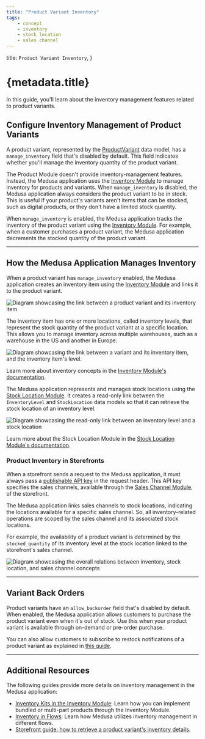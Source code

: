 ```yaml
---
title: "Product Variant Inventory"
tags:
    - concept
    - inventory
    - stock location
    - sales channel
---
```


  title: `Product Variant Inventory`,
}

# {metadata.title}

In this guide, you'll learn about the inventory management features related to product variants.

## Configure Inventory Management of Product Variants

A product variant, represented by the [ProductVariant](/references/product/models/ProductVariant) data model, has a `manage_inventory` field that's disabled by default. This field indicates whether you'll manage the inventory quantity of the product variant.

The Product Module doesn't provide inventory-management features. Instead, the Medusa application uses the [Inventory Module](../../inventory/page.mdx) to manage inventory for products and variants. When `manage_inventory` is disabled, the Medusa application always considers the product variant to be in stock. This is useful if your product's variants aren't items that can be stocked, such as digital products, or they don't have a limited stock quantity.

When `manage_inventory` is enabled, the Medusa application tracks the inventory of the product variant using the [Inventory Module](../../inventory/page.mdx). For example, when a customer purchases a product variant, the Medusa application decrements the stocked quantity of the product variant.

---

## How the Medusa Application Manages Inventory

When a product variant has `manage_inventory` enabled, the Medusa application creates an inventory item using the [Inventory Module](../../inventory/page.mdx) and links it to the product variant.

![Diagram showcasing the link between a product variant and its inventory item](https://res.cloudinary.com/dza7lstvk/image/upload/v1709652779/Medusa%20Resources/product-inventory_kmjnud.jpg)

The inventory item has one or more locations, called inventory levels, that represent the stock quantity of the product variant at a specific location. This allows you to manage inventory across multiple warehouses, such as a warehouse in the US and another in Europe.

![Diagram showcasing the link between a variant and its inventory item, and the inventory item's level.](https://res.cloudinary.com/dza7lstvk/image/upload/v1738580390/Medusa%20Resources/variant-inventory-level_bbee2t.jpg)

<Note title="Tip">

Learn more about inventory concepts in the [Inventory Module's documentation](../../inventory/concepts/page.mdx).

</Note>

The Medusa application represents and manages stock locations using the [Stock Location Module](../../stock-location/page.mdx). It creates a read-only link between the `InventoryLevel` and `StockLocation` data models so that it can retrieve the stock location of an inventory level.

![Diagram showcasing the read-only link between an inventory level and a stock location](https://res.cloudinary.com/dza7lstvk/image/upload/v1738582163/Medusa%20Resources/inventory-level-stock_amxfg5.jpg)

<Note title="Tip">

Learn more about the Stock Location Module in the [Stock Location Module's documentation](../../stock-location/concepts/page.mdx).

</Note>

### Product Inventory in Storefronts

When a storefront sends a request to the Medusa application, it must always pass a [publishable API key](../../sales-channel/publishable-api-keys/page.mdx) in the request header. This API key specifies the sales channels, available through the [Sales Channel Module](../../sales-channel/page.mdx), of the storefront.

The Medusa application links sales channels to stock locations, indicating the locations available for a specific sales channel. So, all inventory-related operations are scoped by the sales channel and its associated stock locations.

For example, the availability of a product variant is determined by the `stocked_quantity` of its inventory level at the stock location linked to the storefront's sales channel.

![Diagram showcasing the overall relations between inventory, stock location, and sales channel concepts](https://res.cloudinary.com/dza7lstvk/image/upload/v1738582163/Medusa%20Resources/inventory-stock-sales_fknoxw.jpg)

---

## Variant Back Orders

Product variants have an `allow_backorder` field that's disabled by default. When enabled, the Medusa application allows customers to purchase the product variant even when it's out of stock. Use this when your product variant is available through on-demand or pre-order purchase.

<Note title="Tip">

You can also allow customers to subscribe to restock notifications of a product variant as explained in [this guide](../../../recipes/commerce-automation/restock-notification/page.mdx).

</Note>

---

## Additional Resources

The following guides provide more details on inventory management in the Medusa application:

- [Inventory Kits in the Inventory Module](../../inventory/inventory-kit/page.mdx): Learn how you can implement bundled or multi-part products through the Inventory Module.
- [Inventory in Flows](../../inventory/inventory-in-flows/page.mdx): Learn how Medusa utilizes inventory management in different flows.
- [Storefront guide: how to retrieve a product variant's inventory details](https://docs.medusajs.com/resources/storefront-development/products/inventory).
